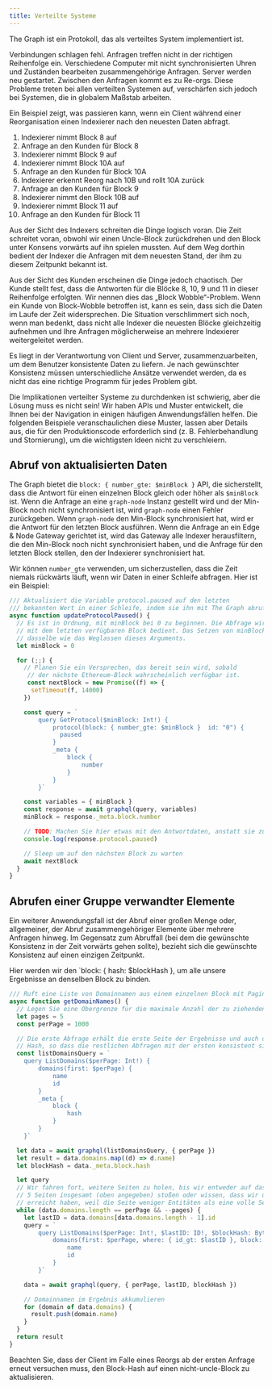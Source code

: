 ```yaml
---
title: Verteilte Systeme
---
```


The Graph ist ein Protokoll, das als verteiltes System implementiert ist.

Verbindungen schlagen fehl. Anfragen treffen nicht in der richtigen Reihenfolge ein. Verschiedene Computer mit nicht synchronisierten Uhren und Zuständen bearbeiten zusammengehörige Anfragen. Server werden neu gestartet. Zwischen den Anfragen kommt es zu Re-orgs. Diese Probleme treten bei allen verteilten Systemen auf, verschärfen sich jedoch bei Systemen, die in globalem Maßstab arbeiten.

Ein Beispiel zeigt, was passieren kann, wenn ein Client während einer Reorganisation einen Indexierer nach den neuesten Daten abfragt.

1. Indexierer nimmt Block 8 auf
2. Anfrage an den Kunden für Block 8
3. Indexierer nimmt Block 9 auf
4. Indexierer nimmt Block 10A auf
5. Anfrage an den Kunden für Block 10A
6. Indexierer erkennt Reorg nach 10B und rollt 10A zurück
7. Anfrage an den Kunden für Block 9
8. Indexierer nimmt den Block 10B auf
9. Indexierer nimmt Block 11 auf
10. Anfrage an den Kunden für Block 11

Aus der Sicht des Indexers schreiten die Dinge logisch voran. Die Zeit schreitet voran, obwohl wir einen Uncle-Block zurückdrehen und den Block unter Konsens vorwärts auf ihn spielen mussten. Auf dem Weg dorthin bedient der Indexer die Anfragen mit dem neuesten Stand, der ihm zu diesem Zeitpunkt bekannt ist.

Aus der Sicht des Kunden erscheinen die Dinge jedoch chaotisch. Der Kunde stellt fest, dass die Antworten für die Blöcke 8, 10, 9 und 11 in dieser Reihenfolge erfolgten. Wir nennen dies das „Block Wobble“-Problem. Wenn ein Kunde von Block-Wobble betroffen ist, kann es sein, dass sich die Daten im Laufe der Zeit widersprechen. Die Situation verschlimmert sich noch, wenn man bedenkt, dass nicht alle Indexer die neuesten Blöcke gleichzeitig aufnehmen und Ihre Anfragen möglicherweise an mehrere Indexierer weitergeleitet werden.

Es liegt in der Verantwortung von Client und Server, zusammenzuarbeiten, um dem Benutzer konsistente Daten zu liefern. Je nach gewünschter Konsistenz müssen unterschiedliche Ansätze verwendet werden, da es nicht das eine richtige Programm für jedes Problem gibt.

Die Implikationen verteilter Systeme zu durchdenken ist schwierig, aber die Lösung muss es nicht sein! Wir haben APIs und Muster entwickelt, die Ihnen bei der Navigation in einigen häufigen Anwendungsfällen helfen. Die folgenden Beispiele veranschaulichen diese Muster, lassen aber Details aus, die für den Produktionscode erforderlich sind (z. B. Fehlerbehandlung und Stornierung), um die wichtigsten Ideen nicht zu verschleiern.

## Abruf von aktualisierten Daten

The Graph bietet die `block: { number_gte: $minBlock }` API, die sicherstellt, dass die Antwort für einen einzelnen Block gleich oder höher als `$minBlock` ist. Wenn die Anfrage an eine `graph-node` Instanz gestellt wird und der Min-Block noch nicht synchronisiert ist, wird `graph-node` einen Fehler zurückgeben. Wenn `graph-node` den Min-Block synchronisiert hat, wird er die Antwort für den letzten Block ausführen. Wenn die Anfrage an ein Edge & Node Gateway gerichtet ist, wird das Gateway alle Indexer herausfiltern, die den Min-Block noch nicht synchronisiert haben, und die Anfrage für den letzten Block stellen, den der Indexierer synchronisiert hat.

Wir können `number_gte` verwenden, um sicherzustellen, dass die Zeit niemals rückwärts läuft, wenn wir Daten in einer Schleife abfragen. Hier ist ein Beispiel:

```javascript
/// Aktualisiert die Variable protocol.paused auf den letzten
/// bekannten Wert in einer Schleife, indem sie ihn mit The Graph abruft.
async function updateProtocolPaused() {
  // Es ist in Ordnung, mit minBlock bei 0 zu beginnen. Die Abfrage wird
  // mit dem letzten verfügbaren Block bedient. Das Setzen von minBlock auf 0 ist
  // dasselbe wie das Weglassen dieses Arguments.
  let minBlock = 0

  for (;;) {
    // Planen Sie ein Versprechen, das bereit sein wird, sobald
     // der nächste Ethereum-Block wahrscheinlich verfügbar ist.
     const nextBlock = new Promise((f) => {
      setTimeout(f, 14000)
    })

    const query = `
        query GetProtocol($minBlock: Int!) {
            protocol(block: { number_gte: $minBlock }  id: "0") {
              paused
            }
            _meta {
                block {
                    number
                }
            }
        }`

    const variables = { minBlock }
    const response = await graphql(query, variables)
    minBlock = response._meta.block.number

    // TODO: Machen Sie hier etwas mit den Antwortdaten, anstatt sie zu protokollieren.
    console.log(response.protocol.paused)

    // Sleep um auf den nächsten Block zu warten
    await nextBlock
  }
}
```

## Abrufen einer Gruppe verwandter Elemente

Ein weiterer Anwendungsfall ist der Abruf einer großen Menge oder, allgemeiner, der Abruf zusammengehöriger Elemente über mehrere Anfragen hinweg. Im Gegensatz zum Abruffall (bei dem die gewünschte Konsistenz in der Zeit vorwärts gehen sollte), bezieht sich die gewünschte Konsistenz auf einen einzigen Zeitpunkt.

Hier werden wir den \`block: { hash: $blockHash }, um alle unsere Ergebnisse an denselben Block zu binden.

```javascript
/// Ruft eine Liste von Domainnamen aus einem einzelnen Block mit Paginierung ab
async function getDomainNames() {
  // Legen Sie eine Obergrenze für die maximale Anzahl der zu ziehenden Elemente fest.
  let pages = 5
  const perPage = 1000

  // Die erste Abfrage erhält die erste Seite der Ergebnisse und auch den Block
  // Hash, so dass die restlichen Abfragen mit der ersten konsistent sind.
  const listDomainsQuery = `
    query ListDomains($perPage: Int!) {
        domains(first: $perPage) {
            name
            id
        }
        _meta {
            block {
                hash
            }
        }
    }`

  let data = await graphql(listDomainsQuery, { perPage })
  let result = data.domains.map((d) => d.name)
  let blockHash = data._meta.block.hash

  let query
  // Wir fahren fort, weitere Seiten zu holen, bis wir entweder auf das Limit von
  // 5 Seiten insgesamt (oben angegeben) stoßen oder wissen, dass wir die letzte Seite
  // erreicht haben, weil die Seite weniger Entitäten als eine volle Seite hat.
  while (data.domains.length == perPage && --pages) {
    let lastID = data.domains[data.domains.length - 1].id
    query = `
        query ListDomains($perPage: Int!, $lastID: ID!, $blockHash: Bytes!) {
            domains(first: $perPage, where: { id_gt: $lastID }, block: { hash: $blockHash }) {
                name
                id
            }
        }`

    data = await graphql(query, { perPage, lastID, blockHash })

    // Domainnamen im Ergebnis akkumulieren
    for (domain of data.domains) {
      result.push(domain.name)
    }
  }
  return result
}
```

Beachten Sie, dass der Client im Falle eines Reorgs ab der ersten Anfrage erneut versuchen muss, den Block-Hash auf einen nicht-uncle-Block zu aktualisieren.

